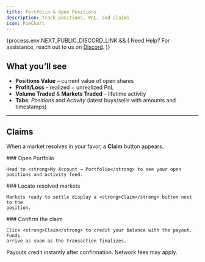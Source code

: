 ```yaml
---
title: Portfolio & Open Positions
description: Track positions, PnL, and claims
icon: PieChart
---
```



{process.env.NEXT_PUBLIC_DISCORD_LINK && (
<Callout>
  Need Help? For assistance, reach out to us on <a href={process.env.NEXT_PUBLIC_DISCORD_LINK} rel="noopener noreferrer" target="_blank">Discord</a>.
</Callout>
)}

## What you’ll see

- **Positions Value** – current value of open shares
- **Profit/Loss** – realized + unrealized PnL
- **Volume Traded** & **Markets Traded** – lifetime activity
- **Tabs**: *Positions* and *Activity* (latest buys/sells with amounts and timestamps)

---

## Claims

When a market resolves in your favor, a **Claim** button appears.

<Steps>
  <Step>
    ### Open Portfolio

    Head to <strong>My Account → Portfolio</strong> to see your open
    positions and activity feed.
  </Step>
  <Step>
    ### Locate resolved markets

    Markets ready to settle display a <strong>Claim</strong> button next to the
    position.
  </Step>
  <Step>
    ### Confirm the claim

    Click <strong>Claim</strong> to credit your balance with the payout. Funds
    arrive as soon as the transaction finalizes.
  </Step>
</Steps>

<Callout type="info">
Payouts credit instantly after confirmation. Network fees may apply.
</Callout>
